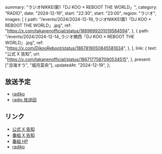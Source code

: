   summary: "ラジオNIKKEI第1「DJ KOO × REBOOT THE WORLD」",
  category: "RADIO",
  date: "2024-12-19",
  start: "22:30",
  start: "23:00",
  region: "ラジオ",
  images: [
    {
      path: "/events/2024/2024-12-19_ラジオNIKKEI第1「DJ KOO × REBOOT THE WORLD」.jpg",
      ref: "https://x.com/takanenofficial/status/1869699201019584594",
    },
    {
      path: "/events/2024/2024-12-14_ラジオ関西「DJ KOO × REBOOT THE WORLD」.jpg",
      ref: "https://x.com/DjkooReboot/status/1867819050845581634",
    },
  ],
  link: {
    text: "公式 X 告知",
    url: "https://x.com/takanenofficial/status/1867177587090534515",
  },
  present: ["涼海すう", "城月菜央"],
  updatedAt: "2024-12-19",
};

## 放送予定

- [radiko](https://radiko.jp/#RN1)
- [radio 放送回](https://radiko.jp/share?sid=RN1&t=20241219223000)

## リンク

- [公式 X 告知](https://x.com/takanenofficial/status/1869699201019584594)
- [番組 X 告知](https://x.com/DjkooReboot/status/1867819050845581634)
- [番組 HP](https://djkoo-rtw.com/)
- [radiko](https://radiko.jp/#RN1)
